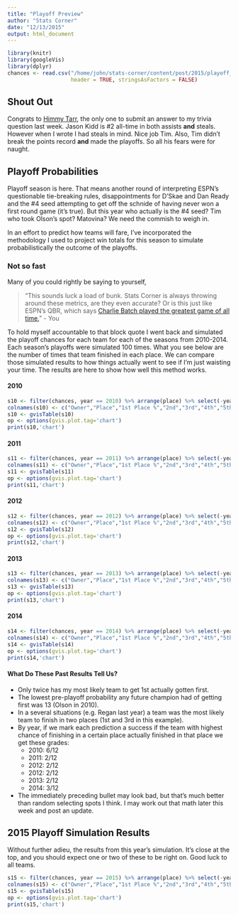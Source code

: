 ```yaml
---
title: "Playoff Preview"
author: "Stats Corner"
date: "12/13/2015"
output: html_document
---
```

```r
library(knitr)
library(googleVis)
library(dplyr)
chances <- read.csv("/home/john/stats-corner/content/post/2015/playoff_preview.csv", 
                    header = TRUE, stringsAsFactors = FALSE)
```

## Shout Out
Congrats to [Himmy Tarr](https://www.facebook.com/tim.harrington.716?fref=ts), the only one to submit an answer to my trivia question last week. Jason Kidd is #2 all-time in both assists **and** steals. However when I wrote I had steals in mind. Nice job Tim. Also, Tim didn't break the points record __and__ made the playoffs. So all his fears were for naught. 

## Playoff Probabilities
Playoff season is here. That means another round of interpreting ESPN's questionable tie-breaking rules, disappointments for D'Skae and Dan Ready and the #4 seed attempting to get off the schnide of having never won a first round game (it's true). But this year who actually is the #4 seed? Tim who took Olson's spot? Matovina? We need the commish to weigh in. 

In an effort to predict how teams will fare, I've incorporated the methodology I used to project win totals for this season to simulate probabilistically the outcome of the playoffs.  

### Not so fast
Many of you could rightly be saying to yourself, 

> "This sounds luck a load of bunk. Stats Corner is always throwing around these metrics, are they even accurate? Or is this just like ESPN's QBR, which says [Charlie Batch played the greatest game of all time.](http://profootballtalk.nbcsports.com/2015/11/19/charlie-batchs-186-yard-two-pick-game-has-espns-best-qbr-ever/)" - You

To hold myself accountable to that block quote I went back and simulated the playoff chances for each team for each of the seasons from 2010-2014. Each season's playoffs were simulated 100 times. What you see below are the number of times that team finished in each place. We can compare those simulated results to how things actually went to see if I'm just waisting your time. The results are here to show how well this method works. 

#### 2010
```r
s10 <- filter(chances, year == 2010) %>% arrange(place) %>% select(-year)
colnames(s10) <- c("Owner","Place","1st Place %","2nd","3rd","4th","5th","6th","7th","8th","9th","10th","11th","12th")
s10 <- gvisTable(s10)
op <- options(gvis.plot.tag='chart')
print(s10,'chart')
```

#### 2011
```r
s11 <- filter(chances, year == 2011) %>% arrange(place) %>% select(-year)
colnames(s11) <- c("Owner","Place","1st Place %","2nd","3rd","4th","5th","6th","7th","8th","9th","10th","11th","12th")
s11 <- gvisTable(s11)
op <- options(gvis.plot.tag='chart')
print(s11,'chart')
```

#### 2012
```r
s12 <- filter(chances, year == 2012) %>% arrange(place) %>% select(-year)
colnames(s12) <- c("Owner","Place","1st Place %","2nd","3rd","4th","5th","6th","7th","8th","9th","10th","11th","12th")
s12 <- gvisTable(s12)
op <- options(gvis.plot.tag='chart')
print(s12,'chart')
```

#### 2013
```r
s13 <- filter(chances, year == 2013) %>% arrange(place) %>% select(-year)
colnames(s13) <- c("Owner","Place","1st Place %","2nd","3rd","4th","5th","6th","7th","8th","9th","10th","11th","12th")
s13 <- gvisTable(s13)
op <- options(gvis.plot.tag='chart')
print(s13,'chart')
```

#### 2014
```r
s14 <- filter(chances, year == 2014) %>% arrange(place) %>% select(-year)
colnames(s14) <- c("Owner","Place","1st Place %","2nd","3rd","4th","5th","6th","7th","8th","9th","10th","11th","12th")
s14 <- gvisTable(s14)
op <- options(gvis.plot.tag='chart')
print(s14,'chart')
```

#### What Do These Past Results Tell Us?
* Only twice has my most likely team to get 1st actually gotten first.
* The lowest pre-playoff probability any future champion had of getting first was 13 (Olson in 2010).
* In a several situations (e.g. Regan last year) a team was the most likely team to finish in two places (1st and 3rd in this example).
* By year, if we mark each prediction a success if the team with highest chance of finishing in a certain place actually finished in that place we get these grades:
    + 2010: 6/12
    + 2011: 2/12
    + 2012: 2/12
    + 2012: 2/12
    + 2013: 2/12
    + 2014: 3/12
* The immediately preceding bullet may look bad, but that's much better than random selecting spots I think. I may work out that math later this week and post an update.


## 2015 Playoff Simulation Results
Without further adieu, the results from this year's simulation. It's close at the top, and you should expect one or two of these to be right on. Good luck to all teams. 

```r
s15 <- filter(chances, year == 2015) %>% arrange(place) %>% select(-year)
colnames(s15) <- c("Owner","Place","1st Place %","2nd","3rd","4th","5th","6th","7th","8th","9th","10th","11th","12th")
s15 <- gvisTable(s15)
op <- options(gvis.plot.tag='chart')
print(s15,'chart')
```
